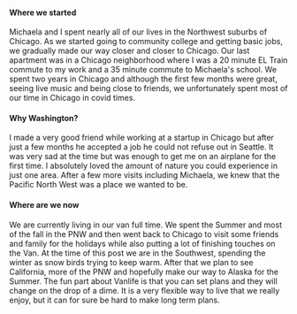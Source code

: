 #### Where we started

Michaela and I spent nearly all of our lives in the Northwest suburbs of Chicago. As we started going to community college and getting basic jobs, we gradually made our way closer and closer to Chicago. Our last apartment was in a Chicago neighborhood where I was a 20 minute EL Train commute to my work and a 35 minute commute to Michaela's school. We spent two years in Chicago and although the first few months were great, seeing live music and being close to friends, we unfortunately spent most of our time in Chicago in covid times.  

#### Why Washington?
I made a very good friend while working at a startup in Chicago but after just a few months he accepted a job he could not refuse out in Seattle. It was very sad at the time but was enough to get me on an airplane for the first time. I absolutely loved the amount of nature you could experience in just one area. After a few more visits including Michaela, we knew that the Pacific North West was a place we wanted to be. 

#### Where are we now
We are currently living in our van full time. We spent the Summer and most of the fall in the PNW and then went back to Chicago to visit some friends and family for the holidays while also putting a lot of finishing touches on the Van. At the time of this post we are in the Southwest, spending the winter as snow birds trying to keep warm. After that we plan to see California, more of the PNW and hopefully make our way to Alaska for the Summer. The fun part about Vanlife is that you can set plans and they will change on the drop of a dime. It is a very flexible way to live that we really enjoy, but it can for sure be hard to make long term plans. 